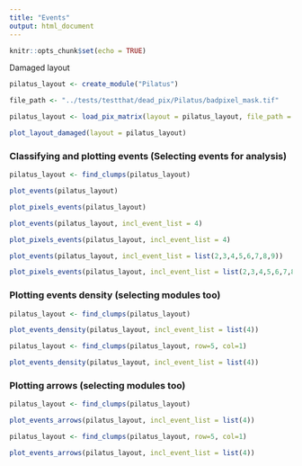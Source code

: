 ```yaml
---
title: "Events"
output: html_document
---
```


```r
knitr::opts_chunk$set(echo = TRUE)
```

Damaged layout
```r
pilatus_layout <- create_module("Pilatus")

file_path <- "../tests/testthat/dead_pix/Pilatus/badpixel_mask.tif"

pilatus_layout <- load_pix_matrix(layout = pilatus_layout, file_path = file_path)

plot_layout_damaged(layout = pilatus_layout)
```
### Classifying and plotting events (Selecting events for analysis)
```r

pilatus_layout <- find_clumps(pilatus_layout)

plot_events(pilatus_layout)

plot_pixels_events(pilatus_layout)

plot_events(pilatus_layout, incl_event_list = 4)

plot_pixels_events(pilatus_layout, incl_event_list = 4)

plot_events(pilatus_layout, incl_event_list = list(2,3,4,5,6,7,8,9))

plot_pixels_events(pilatus_layout, incl_event_list = list(2,3,4,5,6,7,8,9))

```

### Plotting events density (selecting modules too)
```r

pilatus_layout <- find_clumps(pilatus_layout)

plot_events_density(pilatus_layout, incl_event_list = list(4))

pilatus_layout <- find_clumps(pilatus_layout, row=5, col=1)

plot_events_density(pilatus_layout, incl_event_list = list(4))

```

### Plotting arrows (selecting modules too)
```r

pilatus_layout <- find_clumps(pilatus_layout)

plot_events_arrows(pilatus_layout, incl_event_list = list(4))

pilatus_layout <- find_clumps(pilatus_layout, row=5, col=1)

plot_events_arrows(pilatus_layout, incl_event_list = list(4))
```
